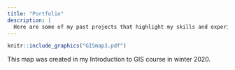 ```yaml
---
title: "Portfolio"
description: |
  Here are some of my past projects that highlight my skills and experience
---
```


```r

knitr::include_graphics("GISmap3.pdf")
```

This map was created in my Introduction to GIS course in winter 2020.

